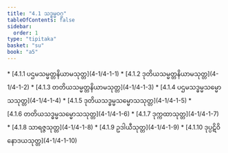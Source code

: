 ```yaml
---
title: "4.1 သဒ္ဓမ္မဝဂ္ဂ"
tableOfContents: false
sidebar:
  order: 1
type: "tipitaka"
basket: "su"
book: "a5"
---
```



<DynamicBreadcrumb />



<TableOfContents book="a5" section="4.1">
* [4.1.1 ပဌမသမ္မတ္တနိယာမသုတ္တ](4-1/4-1-1)
* [4.1.2 ဒုတိယသမ္မတ္တနိယာမသုတ္တ](4-1/4-1-2)
* [4.1.3 တတိယသမ္မတ္တနိယာမသုတ္တ](4-1/4-1-3)
* [4.1.4 ပဌမသဒ္ဓမ္မသမ္မောသသုတ္တ](4-1/4-1-4)
* [4.1.5 ဒုတိယသဒ္ဓမ္မသမ္မောသသုတ္တ](4-1/4-1-5)
* [4.1.6 တတိယသဒ္ဓမ္မသမ္မောသသုတ္တ](4-1/4-1-6)
* [4.1.7 ဒုက္ကထာသုတ္တ](4-1/4-1-7)
* [4.1.8 သာရဇ္ဇသုတ္တ](4-1/4-1-8)
* [4.1.9 ဥဒါယီသုတ္တ](4-1/4-1-9)
* [4.1.10 ဒုပ္ပဋိဝိနောဒယသုတ္တ](4-1/4-1-10)
</TableOfContents>
